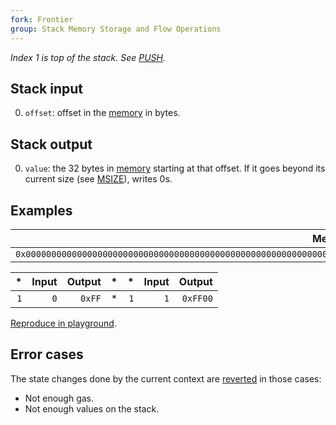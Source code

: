 ```yaml
---
fork: Frontier
group: Stack Memory Storage and Flow Operations
---
```


*Index 1 is top of the stack. See [PUSH](/#60).*

## Stack input

0. `offset`: offset in the [memory](/about) in bytes.

## Stack output

0. `value`: the 32 bytes in [memory](/about) starting at that offset. If it goes beyond its current size (see [MSIZE](/#59)), writes 0s.

## Examples

| Memory |
|-------:|
| `0x00000000000000000000000000000000000000000000000000000000000000FF` |

| * | Input | Output | * | * | Input | Output |
|--:|------:|-------:|--:|--:|------:|-------:|
| `1` | `0` | `0xFF` | * | `1` | `1` | `0xFF00` |

[Reproduce in playground](/?unit=Wei&codeType=Mnemonic&code='qPut%20thkstatkin%20memoryg32%200xfffffdFFv0zMSTOREw1v0jw2v1jz'~dddz%5CnwzzqExamplkvg1%20q%2F%2F%20ke%20jzMLOADgzPUSHf~~d00%01dfgjkqvwz~_).

## Error cases

The state changes done by the current context are [reverted](#FD) in those cases:
- Not enough gas.
- Not enough values on the stack.
